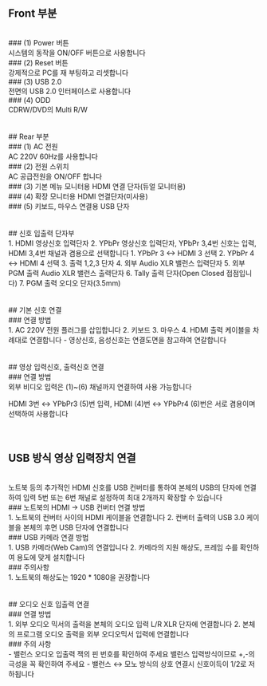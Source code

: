 ## Front 부분
<br/>
### (1) Power 버튼
<br/>
시스템의 동작을 ON/OFF 버튼으로 사용합니다
<br/>
### (2) Reset 버튼
<br/>
강제적으로 PC를 재 부팅하고 리셋합니다
<br/>
### (3) USB 2.0
<br/>
전면의 USB 2.0 인터페이스로 사용합니다
<br/>
### (4) ODD
<br/>
CDRW/DVD의 Multi R/W
<br/>
<br/>
<br/>
## Rear 부분
<br/>
### (1) AC 전원
<br/>
AC 220V 60Hz를 사용합니다
<br/>
### (2) 전원 스위치
<br/>
AC 공급전원을 ON/OFF 합니다
<br/>
### (3) 기본 메뉴 모니터용 HDMI 연결 단자(듀얼 모니터용)
<br/>
### (4) 확장 모니터용 HDMI 연결단자(미사용)
<br/>
### (5) 키보드, 마우스 연결용 USB 단자
<br/>
<br/>
<br/>
## 신호 입출력 단자부
<br/>
1. HDMI 영상신호 입력단자
2. YPbPr 영상신호 입력단자, YPbPr 3,4번 신호는 입력, HDMI 3,4번 채널과 겸용으로 선택합니다
    1. YPbPr 3 ↔ HDMI 3 선택
    2. YPbPr 4 ↔ HDMI 4 선택
3. 출력 1,2,3 단자
4. 외부 Audio XLR 밸런스 입력단자
5. 외부 PGM 출력 Audio XLR 밸런스 출력단자
6. Tally 출력 단자(Open Closed 접점입니다)
7. PGM 출력 오디오 단자(3.5mm)
<br/>
<br/>
<br/>
## 기본 신호 연결
<br/>
### 연결 방법
<br/>
1. AC 220V 전원 플러그를 삽입합니다
2. 키보드
3. 마우스
4. HDMI 출력 케이블을 차례대로 연결합니다
    - 영상신호, 음성신호는 연결도면을 참고하여 연갈합니다
<br/>
<br/>
<br/>
## 영상 입력신호, 출력신호 연결
<br/>
### 연결 방법
<br/>
외부 비디오 입력은 (1)~(6) 채널까지 연결하여 사용 가능합니다

HDMI 3번 ↔ YPbPr3 (5)번 입력, HDMI (4)번 ↔ YPbPr4 (6)번은 서로 겸용이며 선택하여 사용합니다
<br/>
<br/>
<br/>
## USB 방식 영상 입력장치 연결
<br/>
노트북 등의 추가적인 HDMI 신호를 USB 컨버터를 통하여 본체의 USB의 단자에 연결하여 입력 5번 또는 6번 채널로 설정하여 최대 2개까지 확장할 수 있습니다
<br/>
### 노트북의 HDMI → USB 컨버터 연결 방법
<br/>
1. 노트북의 컨버터 사이의 HDMI 케이블을 연결합니다
2. 컨버터 출력의 USB 3.0 케이블을 본체의 후면 USB 단자에 연결합니다
<br/>
### USB 카메라 연결 방법
<br/>
1. USB 카메라(Web Cam)의 연결입니다
2. 카메라의 지원 해상도, 프레임 수를 확인하여 용도에 맞게 설치합니다
<br/>
### 주의사항
<br/>
1. 노트북의 해상도는 1920 * 1080을 권장합니다
<br/>
<br/>
<br/>
## 오디오 신호 입출력 연결
<br/>
### 연결 방법
<br/>
1. 외부 오디오 믹서의 출력을 본체의 오디오 입력 L/R XLR 단자에 연결합니다
2. 본체의 프로그램 오디오 출력을 외부 오디오믹서 입력에 연결합니다
<br/>
### 주의 사항
<br/>
- 밸런스 오디오 입출력 잭의 핀 번호를 확인하여 주세요
밸런스 입력방식이므로 +,-의 극성을 꼭 확인하여 주세요
- 밸런스 ↔ 모노 방식의 상호 연결시 신호이득이 1/2로 저하됩니다
<br/>
<br/>
<br/>
<br/>
<br/>
<br/>